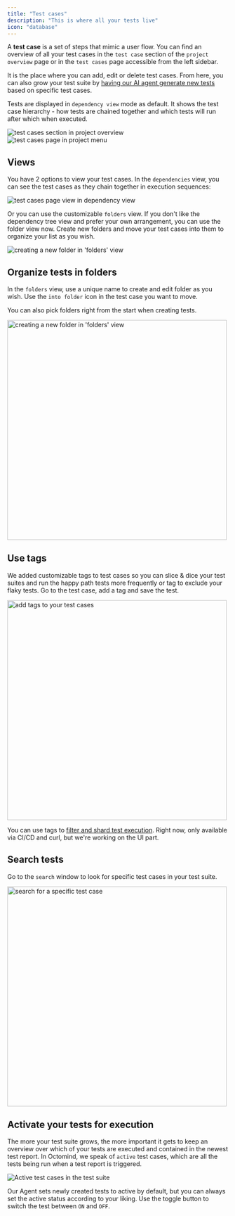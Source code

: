 ```yaml
---
title: "Test cases"
description: "This is where all your tests live"
icon: "database"
---
```


A **test case** is a set of steps that mimic a user flow. You can find an overview of all your test cases in the `test case` section of the `project overview` page or in the `test cases` page accessible from the left sidebar.

It is the place where you can add, edit or delete test cases. From here, you can also grow your test suite by [having our AI agent generate new tests](/build-tests/autogenerate-tests) based on specific test cases.

Tests are displayed in `dependency view` mode as default. It shows the test case hierarchy - how tests are chained together and which tests will run after which when executed.

<Frame caption="'test cases' section in 'project overview', 08/2024">
  <img
    src="/images/manage/test-cases-section.png"
    alt="test cases section in project overview"
  />
</Frame>

<div class="mt-8" />

<Frame caption="test cases page in project menu, 05/2025">
  <img
    src="/images/manage/test-cases-project-menu.png"
    alt="test cases page in project menu"
  />
</Frame>

## Views

You have 2 options to view your test cases. In the `dependencies` view, you can see the test cases as they chain together in execution sequences:

<Frame caption="'test cases' page - dependency view, 12/2024">
  <img
    src="/images/manage/test-cases-page.png"
    alt="test cases page view in dependency view"
  />
</Frame>

Or you can use the customizable `folders` view. If you don't like the dependency tree view and prefer your own arrangement, you can use the folder view now. Create new folders and move your test cases into them to organize your list as you wish.

<Frame caption="creating a folder in 'folders' view, 02/2025">
  <img
    src="/images/manage/folders-view.png"
    alt="creating a new folder in 'folders' view"
  />
</Frame>

## Organize tests in folders

In the `folders` view, use a unique name to create and edit folder as you wish. Use the `into folder` icon in the test case you want to move.

You can also pick folders right from the start when creating tests.

<Frame caption="moving a test case to another folder in the 'folders' view, 02/2025">
  <img
    src="/images/manage/moving-to-folders.png"
    alt="creating a new folder in 'folders' view"
    width="500px"
  />
</Frame>

## Use tags

We added customizable tags to test cases so you can slice & dice your test suites and run the happy path tests more frequently or tag to exclude your flaky tests. Go to the test case, add a tag and save the test.

<Frame caption="adding tags to test cases, 02/2025">
  <img
    src="/images/manage/tags.png"
    alt="add tags to your test cases"
    width="500px"
  />
</Frame>

You can use tags to [filter and shard test execution](/get-started/execute-tests#test-sharding). Right now, only available via CI/CD and curl, but we're working on the UI part.

## Search tests

Go to the `search` window to look for specific test cases in your test suite.

<Frame caption="search for a specific test cases, 02/2025">
  <img
    src="/images/manage/search.png"
    alt="search for a specific test case"
    width="500px"
  />
</Frame>

## Activate your tests for execution

The more your test suite grows, the more important it gets to keep an overview over which of your tests are executed and contained in the newest test report.
In Octomind, we speak of `active` test cases, which are all the tests being run when a test report is triggered.

<Frame caption="Active test cases in a test suite, 05/2025">
  <img
    src="/images/manage/active-test-cases.png"
    alt="Active test cases in the test suite"
  />
</Frame>

Our Agent sets newly created tests to active by default, but you can always set the active status according to your liking. Use the toggle button to switch the test between `ON` and `OFF`.
